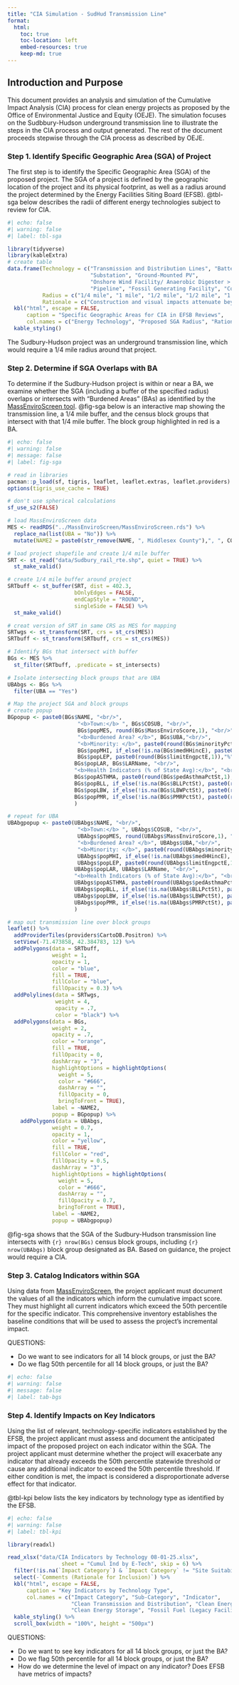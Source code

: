 ```yaml
---
title: "CIA Simulation - SudHud Transmission Line"
format: 
  html:
    toc: true
    toc-location: left
    embed-resources: true
    keep-md: true
---
```


## Introduction and Purpose

This document provides an analysis and simulation of the Cumulative Impact Analysis (CIA) process for clean energy projects as proposed by the Office of Environmental Justice and Equity (OEJE). The simulation focuses on the Sudbbury-Hudson underground transmission line to illustrate the steps in the CIA process and output generated. The rest of the document proceeds stepwise through the CIA process as described by OEJE. 

### Step 1. Identify Specific Geographic Area (SGA) of Project

The first step is to identify the Specific Geographic Area (SGA) of the proposed project. The SGA of a project is defined by the geographic location of the project and its physical footprint, as well as a radius around the project determined by the Energy Facilities Siting Board (EFSB). @tbl-sga below describes the radii of different energy technologies subject to review for CIA.

```r
#| echo: false
#| warning: false
#| label: tbl-sga

library(tidyverse)
library(kableExtra)
# create table
data.frame(Technology = c("Transmission and Distribution Lines", "Battery Energy Storage System", 
                          "Substation", "Ground-Mounted PV", 
                          "Onshore Wind Facility/ Anaerobic Digester > 25MW", "LNG Facility", 
                          "Pipeline", "Fossil Generating Facility", "Compressor Stations"),
           Radius = c("1/4 mile", "1 mile", "1/2 mile", "1/2 mile", "1 mile", "1 mile (no Air permit)<br>2 miles (non-Major Air)", "1/2 mile", "2 miles (non-Major)<br>5 miles (Major)", "1 mile (no Air permit)<br>2 miles (non-Major Air)"),
           Rationale = c("Construction and visual impacts attenuate beyond this radius; emergency response considerations", "Construction and visual impacts attenuate beyond this radius; emergency response considerations", "Construction and visual impacts attenuate beyond this radius; emergency response considerations", "Construction and visual impacts attenuate beyond this radius; emergency response considerations", "Construction and visual impacts attenuate beyond this radius; emergency response considerations", "Construction and visual impacts attenuate beyond this radius; emergency response considerations", "Construction and visual impacts attenuate beyond this radius; emergency response considerations", "Construction and visual impacts attenuate beyond this radius; emergency response considerations", "Construction and visual impacts attenuate beyond this radius; emergency response considerations")) %>% 
  kbl("html", escape = FALSE, 
      caption = "Specific Geographic Areas for CIA in EFSB Reviews", 
      col.names = c("Energy Technology", "Proposed SGA Radius", "Rationale")) %>% 
  kable_styling()
```

The Sudbury-Hudson project was an underground transmission line, which would require a 1/4 mile radius around that project.


### Step 2. Determine if SGA Overlaps with BA

To determine if the Sudbury-Hudson project is within or near a BA, we examine whether the SGA (including a buffer of the specified radius) overlaps or intersects with "Burdened Areas" (BAs) as identified by the [MassEnviroScreen tool](https://profluna.github.io/MassEnviroScreen/). @fig-sga below is an interactive map showing the transmission line, a 1/4 mile buffer, and the census block groups that intersect with that 1/4 mile buffer. The block group highlighted in red is a BA. 

```r
#| echo: false
#| warning: false
#| message: false
#| label: fig-sga

# read in libraries
pacman::p_load(sf, tigris, leaflet, leaflet.extras, leaflet.providers)
options(tigris_use_cache = TRUE)

# don't use spherical calculations
sf_use_s2(FALSE)

# load MassEnviroScreen data 
MES <- readRDS("../MassEnviroScreen/MassEnviroScreen.rds") %>% 
  replace_na(list(UBA = "No")) %>% 
  mutate(NAME2 = paste0(str_remove(NAME, ", Middlesex County"),", ", COSUB))

# load project shapefile and create 1/4 mile buffer
SRT <- st_read("data/Sudbury_rail_rte.shp", quiet = TRUE) %>% 
  st_make_valid()

# create 1/4 mile buffer around project
SRTbuff <- st_buffer(SRT, dist = 402.3, 
                     bOnlyEdges = FALSE, 
                     endCapStyle = "ROUND", 
                     singleSide = FALSE) %>% 
  st_make_valid()

# creat version of SRT in same CRS as MES for mapping
SRTwgs <- st_transform(SRT, crs = st_crs(MES))
SRTbuff <- st_transform(SRTbuff, crs = st_crs(MES))

# Identify BGs that intersect with buffer
BGs <- MES %>% 
  st_filter(SRTbuff, .predicate = st_intersects)

# Isolate intersecting block groups that are UBA
UBAbgs <- BGs %>% 
  filter(UBA == "Yes")

# Map the project SGA and block groups
# create popup
BGpopup <- paste0(BGs$NAME, "<br/>",
                      "<b>Town:</b> ", BGs$COSUB, "<br/>",
                      BGs$popMES, round(BGs$MassEnviroScore,1), "<br/>",
                      "<b>Burdened Area? </b>", BGs$UBA,"<br/>",
                      "<b>Minority: </b>", paste0(round(BGs$minorityPctE,1),"%"),"<br/>",
                      BGs$popMHI, if_else(!is.na(BGs$medHHincE), paste0("$",formatC(BGs$medHHincE, format = "d", big.mark=",")), "NA"),"<br/>",
                      BGs$popLEP, paste0(round(BGs$limitEngpctE,1)),"%", "<br/>",
                     BGs$popLAR, BGs$LARName, "<br/>",
                     "<b>Health Indicators (% of State Avg):</b>", "<br/>",
                     BGs$popASTHMA, paste0(round(BGs$pedAsthmaPctSt,1),"%"), "<br/>",
                     BGs$popBLL, if_else(!is.na(BGs$BLLPctSt), paste0(round(BGs$BLLPctSt,1),"%"), "NA"), "<br/>",
                     BGs$popLBW, if_else(!is.na(BGs$LBWPctSt), paste0(round(BGs$LBWPctSt,1),"%"), "NA"), "<br/>",
                     BGs$popPMR, if_else(!is.na(BGs$PMRPctSt), paste0(round(BGs$PMRPctSt,1),"%"), "NA"), "<br/>"
                     )

# repeat for UBA
UBAbgpopup <- paste0(UBAbgs$NAME, "<br/>",
                      "<b>Town:</b> ", UBAbgs$COSUB, "<br/>",
                      UBAbgs$popMES, round(UBAbgs$MassEnviroScore,1), "<br/>",
                      "<b>Burdened Area? </b>", UBAbgs$UBA,"<br/>",
                      "<b>Minority: </b>", paste0(round(UBAbgs$minorityPctE,1),"%"),"<br/>",
                      UBAbgs$popMHI, if_else(!is.na(UBAbgs$medHHincE), paste0("$",formatC(UBAbgs$medHHincE, format = "d", big.mark=",")), "NA"),"<br/>",
                      UBAbgs$popLEP, paste0(round(UBAbgs$limitEngpctE,1)),"%", "<br/>",
                     UBAbgs$popLAR, UBAbgs$LARName, "<br/>",
                     "<b>Health Indicators (% of State Avg):</b>", "<br/>",
                     UBAbgs$popASTHMA, paste0(round(UBAbgs$pedAsthmaPctSt,1),"%"), "<br/>",
                     UBAbgs$popBLL, if_else(!is.na(UBAbgs$BLLPctSt), paste0(round(UBAbgs$BLLPctSt,1),"%"), "NA"), "<br/>",
                     UBAbgs$popLBW, if_else(!is.na(UBAbgs$LBWPctSt), paste0(round(UBAbgs$LBWPctSt,1),"%"), "NA"), "<br/>",
                     UBAbgs$popPMR, if_else(!is.na(UBAbgs$PMRPctSt), paste0(round(UBAbgs$PMRPctSt,1),"%"), "NA"), "<br/>"
                     )

# map out transmission line over block groups
leaflet() %>% 
  addProviderTiles(providers$CartoDB.Positron) %>%
  setView(-71.473858, 42.384783, 12) %>%
  addPolygons(data = SRTbuff,
              weight = 1,
              opacity = 1,
              color = "blue", 
              fill = TRUE,
              fillColor = "blue",
              fillOpacity = 0.3) %>% 
  addPolylines(data = SRTwgs,
               weight = 4,
               opacity = .7,
               color = "black") %>% 
  addPolygons(data = BGs,
              weight = 2,
              opacity = .7,
              color = "orange",
              fill = TRUE,
              fillOpacity = 0,
              dashArray = "3",
              highlightOptions = highlightOptions(
                weight = 5,
                color = "#666",
                dashArray = "",
                fillOpacity = 0,
                bringToFront = TRUE),
              label = ~NAME2, 
              popup = BGpopup) %>% 
    addPolygons(data = UBAbgs,
              weight = 0.7,
              opacity = 1,
              color = "yellow",
              fill = TRUE,
              fillColor = "red",
              fillOpacity = 0.5,
              dashArray = "3",
              highlightOptions = highlightOptions(
                weight = 5,
                color = "#666",
                dashArray = "",
                fillOpacity = 0.7,
                bringToFront = TRUE),
              label = ~NAME2,
              popup = UBAbgpopup)
```

@fig-sga shows that the SGA of the Sudbury-Hudson transmission line intersects with `{r} nrow(BGs)` census block groups, including `{r} nrow(UBAbgs)` block group designated as BA. Based on guidance, the project would require a CIA. 


### Step 3. Catalog Indicators within SGA

Using data from [MassEnviroScreen](https://profluna.github.io/MassEnviroScreen/), the project applicant must document the values of all the indicators which inform the cumulative impact score. They must highlight all current indicators which exceed the 50th percentile for the specific indicator. This comprehensive inventory establishes the baseline conditions that will be used to assess the project’s incremental impact.

QUESTIONS:

- Do we want to see indicators for all 14 block groups, or just the BA?
- Do we flag 50th percentile for all 14 block groups, or just the BA?

```r
#| echo: false
#| warning: false
#| message: false
#| label: tab-bgs


```


### Step 4. Identify Impacts on Key Indicators

Using the list of relevant, technology-specific indicators established by the EFSB, the project applicant must assess and document the anticipated impact of the proposed project on each indicator within the SGA. The project applicant must determine whether the project will exacerbate any indicator that already exceeds the 50th percentile statewide threshold or cause any additional indicator to exceed the 50th percentile threshold. If either condition is met, the impact is considered a disproportionate adverse effect for that indicator.

@tbl-kpi below lists the key indicators by technology type as identified by the EFSB.

```r
#| echo: false
#| warning: false
#| label: tbl-kpi

library(readxl)

read_xlsx("data/CIA Indicators by Technology 08-01-25.xlsx", 
                 sheet = "Cumul Ind by E-Tech", skip = 6) %>% 
  filter(!is.na(`Impact Category`) & `Impact Category` != "Site Suitability") %>% 
  select(-`Comments (Rationale for Inclusion)`) %>% 
  kbl("html", escape = FALSE, 
      caption = "Key Indicators by Technology Type", 
      col.names = c("Impact Category", "Sub-Category", "Indicator", 
                    "Clean Transmission and Distribution", "Clean Energy Generation",
                    "Clean Energy Storage", "Fossil Fuel (Legacy Facilities) - All Types")) %>% 
  kable_styling() %>% 
  scroll_box(width = "100%", height = "500px")
```

QUESTIONS:

- Do we want to see key indicators for all 14 block groups, or just the BA?
- Do we flag 50th percentile for all 14 block groups, or just the BA?
- How do we determine the level of impact on any indicator? Does EFSB have metrics of impacts?
